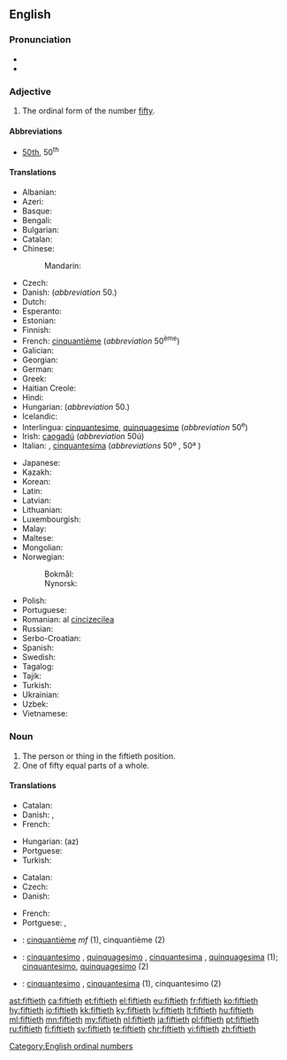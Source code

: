 ==English==

===Pronunciation===
* {{IPA|/ˈfɪftiəθ/|lang=en}}
* {{hyphenation|fif|ti|eth|lang=en}}

===Adjective===
{{en-adj|-}}

# The ordinal form of the number [[fifty]].

====Abbreviations====
* [[50th]], 50<sup>th</sup>

====Translations====
{{trans-top|the ordinal form of the number fifty}}
* Albanian: {{t|sq|pesëdhjetë|sc=Cyrl}}
* Azeri: {{t|az|ellinci}}
* Basque: {{t|eu|berrogeita hamarren}}
* Bengali: {{t|bn|পঁচাশত্তম|tr=pam̐cāśattama|sc=Cyrl}}
* Bulgarian: {{t|bg|петдесети|tr=petdeseti|sc=Cyrl}}
* Catalan: {{t+|ca|cinquantè}}
* Chinese:
*: Mandarin: {{t+|cmn|第五十|tr=dì wǔshí|sc=Hani}}
* Czech: {{t+|cs|padesátý|m}}
* Danish: {{t|da|halvtredsindstyvende}} (''abbreviation'' 50.)
* Dutch: {{t+|nl|vijftigste}}
* Esperanto: {{t|eo|kvindeka|sc=Cyrl}}
* Estonian: {{t|et|viiekümnes}}
* Finnish: {{t|fi|viideskymmenes}}
* French: [[cinquantième]] (''abbreviation'' 50<sup>ème</sup>)
* Galician: {{t+|gl|quincuaxésimo|m}}
* Georgian: {{t|ka|ორმოცდამეათე|sc=Geor}}
* German: {{t+|de|fünfzigste}}
* Greek: {{t+|el|πεντηκοστός|tr=pentikostos}}
* Haitian Creole: {{t|ht|senkantan}}
* Hindi: {{t|hi|पचासवां|tr=pacāsavāṁ|sc=Deva}}
* Hungarian: {{t+|hu|ötvenedik}} (''abbreviation'' 50.)
* Icelandic: {{t|is|fimmtugasta}}
* Interlingua: [[cinquantesime]], [[quinquagesime]] (''abbreviation'' 50<sup>e</sup>)
* Irish: [[caogadú]] (''abbreviation'' 50ú)
* Italian: {{t+|it|cinquantesimo|m}}, [[cinquantesima]] {{g|f}} (''abbreviations'' 50º {{g|m}}, 50ª {{g|f}})
{{trans-mid}}
* Japanese: {{t|ja|第五十|tr=dai go jū|sc=Jpan}}
* Kazakh: {{t|kk|елуінші|tr=elwıqınşı|sc=Cyrl}}
* Korean: {{t+|ko|쉰째|sc=Kore}}
* Latin: {{t|la|quinquagesimus|sc=Cyrl}}
* Latvian: {{t+|lv|piecdesmitais}}
* Lithuanian: {{t+|lt|penkiasdešimtas}}
* Luxembourgish: {{t|lb|fofzegst}}
* Malay: {{t|ms|yg kelima puluh}}
* Maltese: {{t|mt|wieħed minn ħamsin}}
* Mongolian: {{t|mn|тавьдугаар|tr=tavʹdugaar|sc=Cyrl}}
* Norwegian: 
*: Bokmål: {{t|nb|femtiende}}
*: Nynorsk: {{t|nn|femtiande}}
* Polish: {{t+|pl|pięćdziesiąty|m}}
* Portuguese: {{t+|pt|quinquagésimo|m}}
* Romanian: al [[cincizecilea]] {{g|m}}
* Russian: {{t+|ru|пятидесятый|tr=pyatidesyatyĭ|sc=Cyrl}}
* Serbo-Croatian: {{t|sh|pedeseti}}
* Spanish: {{t+|es|quincuagésimo}}
* Swedish: {{t+|sv|femtionde}}
* Tagalog: {{t|tl|pang-limampu|sc=Hani}}
* Tajik: {{t|tg|панҷоҳуми|sc=Cyrl}}
* Turkish: {{t+|tr|ellinci}}
* Ukrainian: {{t|uk|п'ятидесятих|tr=p'yatydesyatykh|sc=Cyrl}}
* Uzbek: {{t|uz|elliginchi}}
* Vietnamese: {{t|vi|thứ năm mươi}}
{{trans-bottom}}

===Noun===
{{en-noun}}

# The person or thing in the fiftieth position.
# One of fifty equal parts of a whole.

====Translations====
{{trans-top|the person or thing in the fiftieth position}}
* Catalan: {{t+|ca|cinquantè}}
* Danish: {{t|da|den halvtredsindstyvende|c}}, {{t|da|nr. halvtreds|c}}
* French: {{t+|fr|cinquantième|m|f}}
{{trans-mid}}
* Hungarian: (az) {{t+|hu|ötvenedik}}
* Portguese: {{t|pt|quinquagésimo|m}}
* Turkish: {{t+|tr|ellinci}}
{{trans-bottom}}

{{trans-top|one of fifty equal parts of a whole}}
* Catalan: {{t+|ca|cinquantè}}
* Czech: {{t|cs|padesátina|f}}
* Danish: {{t|da|halvtredsindstyvendedel|c}}
{{trans-mid}}
* French: {{t+|fr|cinquantième|m}}
* Portguese: {{t|pt|quinquagésimo|m}}, {{t|pt|[[quinquagésima]] [[parte]]|f}}
{{trans-bottom}}

{{checktrans-top}}
* {{ttbc|fr}}: [[cinquantième]]  ''mf'' (1), cinquantième {{g|m}} (2)
* {{ttbc|ia}}: [[cinquantesimo]] {{g|m}}, [[quinquagesimo]] {{g|m}}, [[cinquantesima]] {{g|f}}, [[quinquagesima]] {{g|f}} (1); [[cinquantesimo]], [[quinquagesimo]] (2)
{{trans-mid}}
* {{ttbc|it}}: [[cinquantesimo]] {{g|m}}, [[cinquantesima]] {{g|f}} (1), cinquantesimo {{g|m}} (2)
{{trans-bottom}}

[[Category:English ordinal numbers]]

[[ast:fiftieth]]
[[ca:fiftieth]]
[[et:fiftieth]]
[[el:fiftieth]]
[[eu:fiftieth]]
[[fr:fiftieth]]
[[ko:fiftieth]]
[[hy:fiftieth]]
[[io:fiftieth]]
[[kk:fiftieth]]
[[ky:fiftieth]]
[[lv:fiftieth]]
[[lt:fiftieth]]
[[hu:fiftieth]]
[[ml:fiftieth]]
[[mn:fiftieth]]
[[my:fiftieth]]
[[nl:fiftieth]]
[[ja:fiftieth]]
[[pl:fiftieth]]
[[pt:fiftieth]]
[[ru:fiftieth]]
[[fi:fiftieth]]
[[sv:fiftieth]]
[[te:fiftieth]]
[[chr:fiftieth]]
[[vi:fiftieth]]
[[zh:fiftieth]]